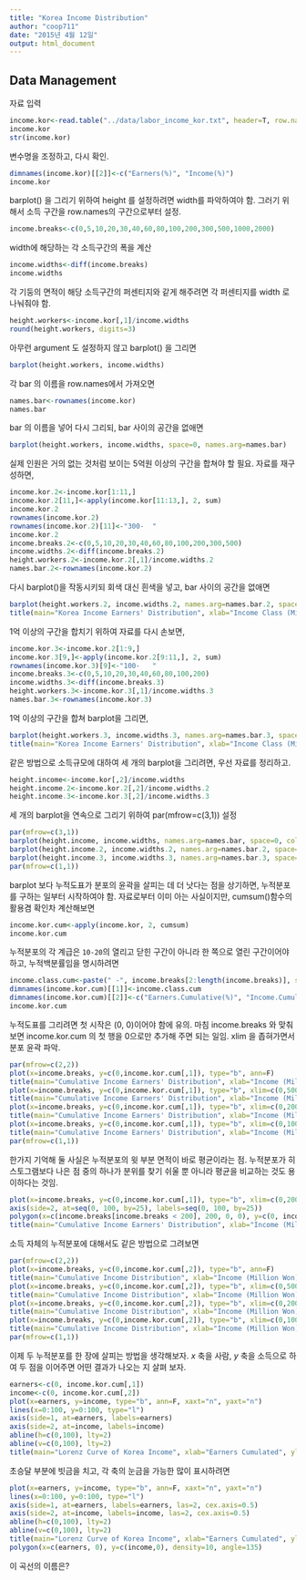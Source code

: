 ```yaml
---
title: "Korea Income Distribution"
author: "coop711"
date: "2015년 4월 12일"
output: html_document
---
```


Data Management
---------------

자료 입력

```r
income.kor<-read.table("../data/labor_income_kor.txt", header=T, row.names=1)
income.kor
str(income.kor)
```

변수명을 조정하고, 다시 확인.

```r
dimnames(income.kor)[[2]]<-c("Earners(%)", "Income(%)")
income.kor
```

barplot() 을 그리기 위하여 height 를 설정하려면 width를 파악하여야 함. 그러기 위해서
소득 구간을 row.names의 구간으로부터 설정.

```r
income.breaks<-c(0,5,10,20,30,40,60,80,100,200,300,500,1000,2000)
```

width에 해당하는 각 소득구간의 폭을 계산

```r
income.widths<-diff(income.breaks)
income.widths
```

각 기둥의 면적이 해당 소득구간의 퍼센티지와 같게 해주려면 각 퍼센티지를 width 로 나눠줘야 함.

```r
height.workers<-income.kor[,1]/income.widths
round(height.workers, digits=3)
```

아무런 argument 도 설정하지 않고 barplot() 을 그리면 

```r
barplot(height.workers, income.widths)
```

각 bar 의 이름을 row.names에서 가져오면

```r
names.bar<-rownames(income.kor)
names.bar
```

bar 의 이름을 넣어 다시 그리되, bar 사이의 공간을 없애면
 
```r
barplot(height.workers, income.widths, space=0, names.arg=names.bar)
```

실제 인원은 거의 없는 것처럼 보이는 5억원 이상의 구간을 합쳐야 할 필요. 자료를 재구성하면,

```r
income.kor.2<-income.kor[1:11,]
income.kor.2[11,]<-apply(income.kor[11:13,], 2, sum)
income.kor.2
rownames(income.kor.2)
rownames(income.kor.2)[11]<-"300-  "
income.kor.2
income.breaks.2<-c(0,5,10,20,30,40,60,80,100,200,300,500)
income.widths.2<-diff(income.breaks.2)
height.workers.2<-income.kor.2[,1]/income.widths.2
names.bar.2<-rownames(income.kor.2)
```

다시 barplot()을 작동시키되 회색 대신 흰색을 넣고, bar 사이의 공간을 없애면

```r
barplot(height.workers.2, income.widths.2, names.arg=names.bar.2, space=0, col="white")
title(main="Korea Income Earners' Distribution", xlab="Income Class (Million Won)", ylab="% per Million Won")
```

1억 이상의 구간을 합치기 위하여 자료를 다시 손보면,

```r
income.kor.3<-income.kor.2[1:9,]
income.kor.3[9,]<-apply(income.kor.2[9:11,], 2, sum)
rownames(income.kor.3)[9]<-"100-   "
income.breaks.3<-c(0,5,10,20,30,40,60,80,100,200)
income.widths.3<-diff(income.breaks.3)
height.workers.3<-income.kor.3[,1]/income.widths.3
names.bar.3<-rownames(income.kor.3)
```

1억 이상의 구간을 합쳐 barplot을 그리면,

```r
barplot(height.workers.3, income.widths.3, names.arg=names.bar.3, space=0, col="white")
title(main="Korea Income Earners' Distribution", xlab="Income Class (Million Won)", ylab="% per Million Won")
```



같은 방법으로 소득규모에 대하여 세 개의  barplot을 그리려면, 우선 자료를 정리하고. 

```r
height.income<-income.kor[,2]/income.widths
height.income.2<-income.kor.2[,2]/income.widths.2
height.income.3<-income.kor.3[,2]/income.widths.3
```

세 개의 barplot을 연속으로 그리기 위하여 par(mfrow=c(3,1)) 설정

```r
par(mfrow=c(3,1))
barplot(height.income, income.widths, names.arg=names.bar, space=0, col="white")
barplot(height.income.2, income.widths.2, names.arg=names.bar.2, space=0, col="white")
barplot(height.income.3, income.widths.3, names.arg=names.bar.3, space=0, col="white")
par(mfrow=c(1,1))
```

barplot 보다 누적도표가 분포의 윤곽을 살피는 데 더 낫다는 점을 상기하면, 누적분포를 구하는 일부터 시작하여야 함. 자료로부터 이미 아는 사실이지만, cumsum()함수의 활용겸 확인차 계산해보면 

```r
income.kor.cum<-apply(income.kor, 2, cumsum)
income.kor.cum
```

누적분포의 각 계급은  `10-20`의 열리고 닫힌 구간이 아니라 한 쪽으로 열린 구간이어야 하고, 누적백분률임을 명시하려면   

```r
income.class.cum<-paste(" -", income.breaks[2:length(income.breaks)], sep="")
dimnames(income.kor.cum)[[1]]<-income.class.cum
dimnames(income.kor.cum)[[2]]<-c("Earners.Cumulative(%)", "Income.Cumulative(%)")
income.kor.cum
```

누적도표를 그리려면 첫 시작은 (0, 0)이어야 함에 유의. 마침 income.breaks 와 맞춰보면 income.kor.cum 의 첫 행을 0으로만 추가해 주면 되는 일임. xlim 을 좁혀가면서 분포 윤곽 파악.

```r
par(mfrow=c(2,2))
plot(x=income.breaks, y=c(0,income.kor.cum[,1]), type="b", ann=F)
title(main="Cumulative Income Earners' Distribution", xlab="Income (Million Won)", ylab="Cumulative % of Earners")
plot(x=income.breaks, y=c(0,income.kor.cum[,1]), type="b", xlim=c(0,500), ann=F)
title(main="Cumulative Income Earners' Distribution", xlab="Income (Million Won)", ylab="Cumulative % of Earners")
plot(x=income.breaks, y=c(0,income.kor.cum[,1]), type="b", xlim=c(0,200), ann=F)
title(main="Cumulative Income Earners' Distribution", xlab="Income (Million Won)", ylab="Cumulative % of Earners")
plot(x=income.breaks, y=c(0,income.kor.cum[,1]), type="b", xlim=c(0,100), ann=F)
title(main="Cumulative Income Earners' Distribution", xlab="Income (Million Won)", ylab="Cumulative % of Earners")
par(mfrow=c(1,1))
```

한가지 기억해 둘 사실은 누적분포의 윗 부분 면적이 바로 평균이라는 점. 누적분포가 히스토그램보다 나은 점 중의 하나가 분위를 찾기 쉬울 뿐 아니라 평균을 비교하는 것도 용이하다는 것임.

```r
plot(x=income.breaks, y=c(0,income.kor.cum[,1]), type="b", xlim=c(0,200), ann=F, yaxt="n")
axis(side=2, at=seq(0, 100, by=25), labels=seq(0, 100, by=25))
polygon(x=c(income.breaks[income.breaks < 200], 200, 0, 0), y=c(0, income.kor.cum[,1][income.breaks < 100], 100, 100, 0), density=15, angle=135)
title(main="Cumulative Income Earners' Distribution", xlab="Income (Million Won)", ylab="Cumulative % of Earners")
```

소득 자체의 누적분포에 대해서도 같은 방법으로 그려보면 

```r
par(mfrow=c(2,2))
plot(x=income.breaks, y=c(0,income.kor.cum[,2]), type="b", ann=F)
title(main="Cumulative Income Distribution", xlab="Income (Million Won)", ylab="Cumulative % of Income")
plot(x=income.breaks, y=c(0,income.kor.cum[,2]), type="b", xlim=c(0,500), ann=F)
title(main="Cumulative Income Distribution", xlab="Income (Million Won)", ylab="Cumulative % of Income")
plot(x=income.breaks, y=c(0,income.kor.cum[,2]), type="b", xlim=c(0,200), ann=F)
title(main="Cumulative Income Distribution", xlab="Income (Million Won)", ylab="Cumulative % of Income")
plot(x=income.breaks, y=c(0,income.kor.cum[,2]), type="b", xlim=c(0,100), ann=F)
title(main="Cumulative Income Distribution", xlab="Income (Million Won)", ylab="Cumulative % of Income")
par(mfrow=c(1,1))
```


이제 두 누적분포를 한 장에 살피는 방법을 생각해보자. $x$ 축을 사람, $y$ 축을 소득으로 하여 두 점을 이어주면 어떤 결과가 나오는 지 살펴 보자.

```r
earners<-c(0, income.kor.cum[,1])
income<-c(0, income.kor.cum[,2])
plot(x=earners, y=income, type="b", ann=F, xaxt="n", yaxt="n")
lines(x=0:100, y=0:100, type="l")
axis(side=1, at=earners, labels=earners)
axis(side=2, at=income, labels=income)
abline(h=c(0,100), lty=2)
abline(v=c(0,100), lty=2)
title(main="Lorenz Curve of Korea Income", xlab="Earners Cumulated", ylab="Income Cumulated")
```

초승달 부분에 빗금을 치고, 각 축의 눈금을 가능한 많이 표시하려면

```r
plot(x=earners, y=income, type="b", ann=F, xaxt="n", yaxt="n")
lines(x=0:100, y=0:100, type="l")
axis(side=1, at=earners, labels=earners, las=2, cex.axis=0.5)
axis(side=2, at=income, labels=income, las=2, cex.axis=0.5)
abline(h=c(0,100), lty=2)
abline(v=c(0,100), lty=2)
title(main="Lorenz Curve of Korea Income", xlab="Earners Cumulated", ylab="Income Cumulated")
polygon(x=c(earners, 0), y=c(income,0), density=10, angle=135)
```

이 곡선의 이름은?
